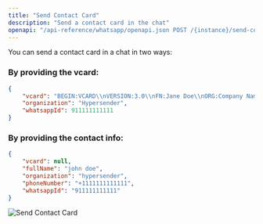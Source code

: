 ```yaml
---
title: "Send Contact Card"
description: "Send a contact card in the chat"
openapi: "/api-reference/whatsapp/openapi.json POST /{instance}/send-contact-card"
---
```


You can send a contact card in a chat in two ways:

### By providing the vcard:

```json
{
    "vcard": "BEGIN:VCARD\\nVERSION:3.0\\nFN:Jane Doe\\nORG:Company Name;\\nTEL;type=CELL;type=VOICE;waid=911111111111:+11111111111111\\nEND:VCARD",
    "organization": "Hypersender",
    "whatsappId": 911111111111
}
```

### By providing the contact info:

```json
{
    "vcard": null,
    "fullName": "john doe",
    "organization": "hypersender",
    "phoneNumber": "+1111111111111",
    "whatsappId": "911111111111"
}
```

<Frame>
<img src="/images/docs/whatsapp/img/send-contact-card.png" alt="Send Contact Card" />
</Frame>
